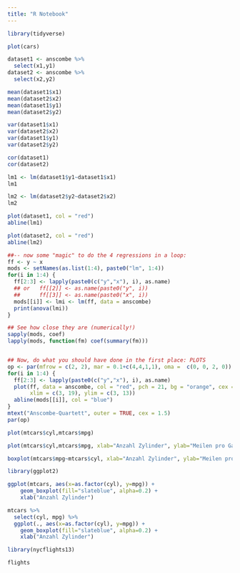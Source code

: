 ```yaml
---
title: "R Notebook"
---
```


```r
library(tidyverse)
```

```r
plot(cars)
```


```r
dataset1 <- anscombe %>%
  select(x1,y1)
dataset2 <- anscombe %>%
  select(x2,y2)
```

```r
mean(dataset1$x1)
mean(dataset2$x2)
mean(dataset1$y1)
mean(dataset2$y2)
```

```r
var(dataset1$x1)
var(dataset2$x2)
var(dataset1$y1)
var(dataset2$y2)
```

```r
cor(dataset1)
cor(dataset2)
```

```r
lm1 <- lm(dataset1$y1~dataset1$x1)
lm1
```

```r
lm2 <- lm(dataset2$y2~dataset2$x2)
lm2
```

```r
plot(dataset1, col = "red")
abline(lm1)
```

```r
plot(dataset2, col = "red")
abline(lm2)
```


```r

##-- now some "magic" to do the 4 regressions in a loop:
ff <- y ~ x
mods <- setNames(as.list(1:4), paste0("lm", 1:4))
for(i in 1:4) {
  ff[2:3] <- lapply(paste0(c("y","x"), i), as.name)
  ## or   ff[[2]] <- as.name(paste0("y", i))
  ##      ff[[3]] <- as.name(paste0("x", i))
  mods[[i]] <- lmi <- lm(ff, data = anscombe)
  print(anova(lmi))
}

## See how close they are (numerically!)
sapply(mods, coef)
lapply(mods, function(fm) coef(summary(fm)))



```



```r
## Now, do what you should have done in the first place: PLOTS
op <- par(mfrow = c(2, 2), mar = 0.1+c(4,4,1,1), oma =  c(0, 0, 2, 0))
for(i in 1:4) {
  ff[2:3] <- lapply(paste0(c("y","x"), i), as.name)
  plot(ff, data = anscombe, col = "red", pch = 21, bg = "orange", cex = 1.2,
       xlim = c(3, 19), ylim = c(3, 13))
  abline(mods[[i]], col = "blue")
}
mtext("Anscombe-Quartett", outer = TRUE, cex = 1.5)
par(op)
```


```r
plot(mtcars$cyl,mtcars$mpg)
```


```r
plot(mtcars$cyl,mtcars$mpg, xlab="Anzahl Zylinder", ylab="Meilen pro Gallone", main="Verhältnis Anzahl Zylinder zu Meilen pro Gallone")
```


```r
boxplot(mtcars$mpg~mtcars$cyl, xlab="Anzahl Zylinder", ylab="Meilen pro Gallone", main="Verhältnis Anzahl Zylinder zu Meilen pro Gallone")
```

```r
library(ggplot2)
```

```r
ggplot(mtcars, aes(x=as.factor(cyl), y=mpg)) + 
    geom_boxplot(fill="slateblue", alpha=0.2) + 
    xlab("Anzahl Zylinder")
```

```r
mtcars %>%
  select(cyl, mpg) %>%
  ggplot(., aes(x=as.factor(cyl), y=mpg)) + 
    geom_boxplot(fill="slateblue", alpha=0.2) + 
    xlab("Anzahl Zylinder")
```

```r
library(nycflights13)
```

```r
flights
```

